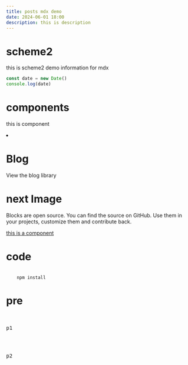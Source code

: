 ```yaml
---
title: posts mdx demo
date: 2024-06-01 18:00
description: this is description
---
```


# scheme2

this is scheme2 demo information for mdx

```js
const date = new Date()
console.log(date)
```

# components
this is component

<li>
    <h1>Blog</h1>
    <span className="sr-only">View the blog library</span>
</li>

# next Image
Blocks are open source. You can find the source on GitHub. Use them in your projects, customize them and contribute back.

<a href="/blog">
    this is a component
</a>

# code

<code>
    npm install
</code>

# pre
<pre>
    <p>p1</p>
    <p>p2</p>
</pre>
